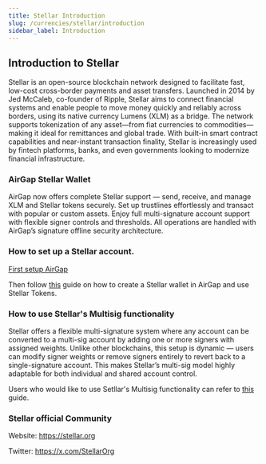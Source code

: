 ```yaml
---
title: Stellar Introduction
slug: /currencies/stellar/introduction
sidebar_label: Introduction
---
```


## Introduction to Stellar

Stellar is an open-source blockchain network designed to facilitate fast, low-cost cross-border payments and asset transfers. Launched in 2014 by Jed McCaleb, co-founder of Ripple, Stellar aims to connect financial systems and enable people to move money quickly and reliably across borders, using its native currency Lumens (XLM) as a bridge. The network supports tokenization of any asset—from fiat currencies to commodities—making it ideal for remittances and global trade. With built-in smart contract capabilities and near-instant transaction finality, Stellar is increasingly used by fintech platforms, banks, and even governments looking to modernize financial infrastructure.

### AirGap Stellar Wallet

AirGap now offers complete Stellar support — send, receive, and manage XLM and Stellar tokens securely. Set up trustlines effortlessly and transact with popular or custom assets. Enjoy full multi-signature account support with flexible signer controls and thresholds. All operations are handled with AirGap’s signature offline security architecture.

### How to set up a Stellar account.

[First setup AirGap](/guides/step-by-step-guide)

Then follow [this](/guides/stellar-assets) guide on how to create a Stellar wallet in AirGap and use Stellar Tokens.

### How to use Stellar's Multisig functionality

Stellar offers a flexible multi-signature system where any account can be converted to a multi-sig account by adding one or more signers with assigned weights. Unlike other blockchains, this setup is dynamic — users can modify signer weights or remove signers entirely to revert back to a single-signature account. This makes Stellar’s multi-sig model highly adaptable for both individual and shared account control.

Users who would like to use Setllar's Multisig functionality can refer to [this](/guides/stellar-multisig) guide.

### Stellar official Community

Website: https://stellar.org

Twitter: https://x.com/StellarOrg
